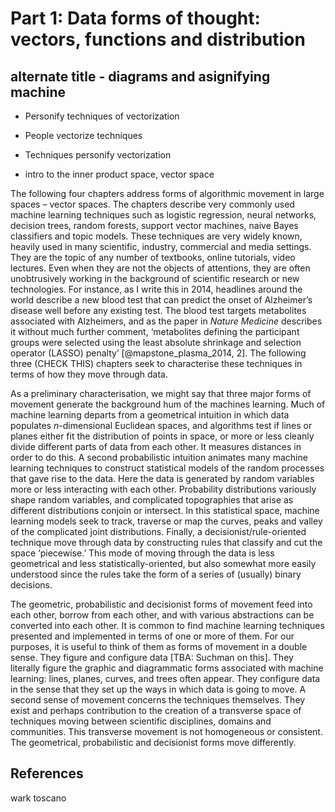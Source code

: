 # Part 1: Data forms of thought: vectors, functions and distribution
## alternate title - diagrams and asignifying machine
- Personify techniques of vectorization
- People vectorize techniques
- Techniques personify vectorization

- intro to the inner product space, vector space

The following four chapters address forms of algorithmic movement in large spaces -- vector spaces.  The chapters describe very commonly used machine learning techniques such as logistic regression, neural networks, decision trees, random forests, support vector machines,  naive Bayes classifiers and topic models. These techniques are very widely known, heavily used in many scientific, industry, commercial and media settings. They are the topic of any number of textbooks, online tutorials, video lectures. Even when they are not the objects of attentions, they are often unobtrusively working in the background of scientific research or new technologies. For instance, as I write this in 2014, headlines around the world describe a new blood test  that can predict the onset of Alzheimer's disease well before any existing test. The blood test targets metabolites associated with Alzheimers, and as the paper in _Nature Medicine_ describes it without much further comment,  'metabolites defining the participant groups were selected using the least absolute shrinkage and selection operator (LASSO) penalty' [@mapstone_plasma_2014, 2]. The following three (CHECK THIS) chapters seek to characterise these techniques  in terms of how they move through data. 

As a preliminary characterisation, we might say that three major forms of movement generate  the background hum of the machines learning. Much of machine learning departs from a geometrical intuition in which data populates $n$-dimensional Euclidean spaces, and algorithms test if lines or planes either fit the distribution of points in space, or more or less cleanly divide different parts of data from each other. It measures distances in order to do this.  A second probabilistic intuition animates many machine learning techniques to construct statistical models of the random processes that gave rise to the data. Here the data is generated by random variables more or less interacting with each other. Probability distributions variously shape random variables, and complicated topographies  that arise as different distributions conjoin or intersect. In this statistical space, machine learning models seek to track, traverse or map the curves, peaks and valley of the complicated joint distributions. Finally, a decisionist/rule-oriented technique move through data by constructing rules that classify and cut the space 'piecewise.' This mode of moving through the data is less geometrical and less statistically-oriented, but also somewhat more easily understood since the rules take the form of a series of (usually) binary decisions. 

The geometric, probabilistic and decisionist forms of movement feed into each other, borrow from each other, and with various abstractions can be converted into each other. It is common to find machine learning techniques presented and implemented in terms of one or more of them.  For our purposes, it is useful to think of them as forms of movement in a double sense. They figure and configure data [TBA: Suchman on this]. They literally figure the graphic and diagrammatic forms associated with machine learning: lines, planes, curves, and trees often appear. They configure data in the sense that they set up the ways in which data is going to move. A second sense of movement concerns the techniques themselves. They exist and perhaps contribution to the creation of a transverse space of techniques moving between scientific disciplines, domains and communities. This transverse movement is not homogeneous or consistent. The geometrical, probabilistic and decisionist forms move differently.


## References

wark
toscano
